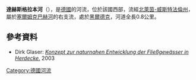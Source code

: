 {{Coord|51.401956|N|7.377684|E|display=title}}

'''達赫斯格拉本河'''（{{lang-de|Dachsgraben}}），是[[德國|德國]]的河流，位於該國西部，流經[[北萊茵-威斯特法倫州|北萊茵-威斯特法倫州]]，屬於[[塞爾姆克巴赫河|塞爾姆克巴赫河]]的右支流，處於[[黑爾德克|黑爾德克]]，河道全長0.8公里。

==參考資料==
* Dirk Glaser: [https://www.herdecke.de/fileadmin/user_upload/redakteure/Dokumente/Umwelt/KNEF.pdf ''Konzept zur naturnahen Entwicklung der Fließgewässer in Herdecke.''] {{Wayback|url=https://www.herdecke.de/fileadmin/user_upload/redakteure/Dokumente/Umwelt/KNEF.pdf |date=20200716143142 }} 2003

{{Germany-geo-stub}}
[[Category:德國河流|Category:德國河流]]